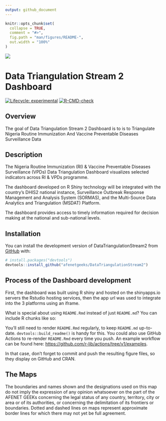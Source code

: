 ```yaml
---
output: github_document
---
```


<!-- README.md is generated from README.Rmd. Please edit that file -->

```r
knitr::opts_chunk$set(
  collapse = TRUE,
  comment = "#>",
  fig.path = "man/figures/README-",
  out.width = "100%"
)
```



<img src="man/figures/nphcda-logo.svg" align="center" />

# Data Triangulation Stream 2 Dashboard


<!-- badges: start -->
[![Lifecycle: experimental](https://img.shields.io/badge/lifecycle-experimental-orange.svg)](https://lifecycle.r-lib.org/articles/stages.html#experimental)
[![R-CMD-check](https://github.com/amanyiraho/DataTriangulationStream2/workflows/R-CMD-check/badge.svg)](https://github.com/amanyiraho/DataTriangulationStream2/actions)
<!-- badges: end -->


## Overview 

The goal of Data Triangulation Stream 2 Dashboard is to is to Triangulate Nigeria Routine Immunization And Vaccine Preventable Diseases Surveillance Data


## Description

The Nigeria Routine Immunization (RI) & Vaccine Preventable Diseases Surveillance (VPDs) Data Triangulation Dashboard visualizes selected indicators across RI & VPDs programme.

The dashboard developed on R Shiny technology will be integrated with the country's DHIS2 national instance, Surveillance Outbreak Response Management and Analysis System (SORMAS), and the Multi-Source Data Analytics and Triangulation (MSDAT) Platform.

The dashboard provides access to timely information required for decision making at the national and sub-national levels.


## Installation

You can install the development version of DataTriangulationStream2 from [GitHub](https://github.com/) with:

``` r
# install.packages("devtools")
devtools::install_github("afenetgeeks/DataTriangulationStream2")
```




## Process of the Dashboard development 

First, the dashboard was built using R shiny and hosted on the shinyapps.io servers the Rstudio hosting services, then the app url was used to integrate into the 3 platforms using an iframe.


What is special about using `README.Rmd` instead of just `README.md`? You can include R chunks like so:

You'll still need to render `README.Rmd` regularly, to keep `README.md` up-to-date. `devtools::build_readme()` is handy for this. You could also use GitHub Actions to re-render `README.Rmd` every time you push. An example workflow can be found here: <https://github.com/r-lib/actions/tree/v1/examples>.


In that case, don't forget to commit and push the resulting figure files, so they display on GitHub and CRAN.

## The Maps

The boundaries and names shown and the designations used on this map do not imply the expression of any opinion whatsoever on the part of the AFENET GEEKs concerning the legal status of any country, territory, city or area or of its authorities, or concerning the delimitation of its frontiers or boundaries. Dotted and dashed lines on maps represent approximate border lines for which there may not yet be full agreement.
